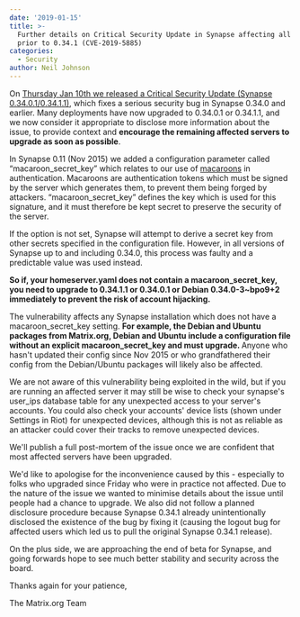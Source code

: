 ```yaml
---
date: '2019-01-15'
title: >-
  Further details on Critical Security Update in Synapse affecting all versions
  prior to 0.34.1 (CVE-2019-5885)
categories:
  - Security
author: Neil Johnson
---
```


On <a href="/blog/2019/01/10/critical-security-update-synapse-0-34-0-1-synapse-0-34-1-1/">Thursday Jan 10th we released a Critical Security Update (Synapse 0.34.0.1/0.34.1.1)</a>, which fixes a serious security bug in Synapse 0.34.0 and earlier. Many deployments have now upgraded to 0.34.0.1 or 0.34.1.1, and we now consider it appropriate to disclose more information about the issue, to provide context and <b>encourage the remaining affected servers to upgrade as soon as possible</b>.

In Synapse 0.11 (Nov 2015) we added a configuration parameter called “macaroon_secret_key” which relates to our use of <a href="https://ai.google/research/pubs/pub41892">macaroons</a> in authentication. Macaroons are authentication tokens which must be signed by the server which generates them, to prevent them being forged by attackers. “macaroon_secret_key” defines the key which is used for this signature, and it must therefore be kept secret to preserve the security of the server.

If the option is not set, Synapse will attempt to derive a secret key from other secrets specified in the configuration file. However, in all versions of Synapse up to and including 0.34.0, this process was faulty and a predictable value was used instead.

<b>So if, your homeserver.yaml does not contain a macaroon_secret_key, you need to upgrade to 0.34.1.1 or 0.34.0.1 or Debian 0.34.0-3~bpo9+2 immediately to prevent the risk of account hijacking.</b>

The vulnerability affects any Synapse installation which does not have a macaroon_secret_key setting. <b>For example, the Debian and Ubuntu packages from Matrix.org, Debian and Ubuntu include a configuration file without an explicit macaroon_secret_key and must upgrade. </b>Anyone who hasn't updated their config since Nov 2015 or who grandfathered their config from the Debian/Ubuntu packages will likely also be affected.

We are not aware of this vulnerability being exploited in the wild, but if you are running an affected server it may still be wise to check your synapse's user_ips database table for any unexpected access to your server's accounts. You could also check your accounts' device lists (shown under Settings in Riot) for unexpected devices, although this is not as reliable as an attacker could cover their tracks to remove unexpected devices.

We'll publish a full post-mortem of the issue once we are confident that most affected servers have been upgraded.

We'd like to apologise for the inconvenience caused by this - especially to folks who upgraded since Friday who were in practice not affected. Due to the nature of the issue we wanted to minimise details about the issue until people had a chance to upgrade. We also did not follow a planned disclosure procedure because Synapse 0.34.1 already unintentionally disclosed the existence of the bug by fixing it (causing the logout bug for affected users which led us to pull the original Synapse 0.34.1 release).

On the plus side, we are approaching the end of beta for Synapse, and going forwards hope to see much better stability and security across the board.

Thanks again for your patience,

The Matrix.org Team
